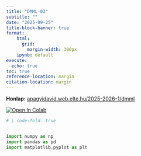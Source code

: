 ```yaml
---
title: "DMML-03"
subtitle: ""
date: "2025-09-25"
title-block-banner: true
format:
    html:
      grid: 
        margin-width: 300px
    ipynb: default
execute:
  echo: true
toc: true
reference-location: margin
citation-location: margin
---
```

<strong>Honlap:</strong> [apagyidavid.web.elte.hu/2025-2026-1/dmml](https://apagyidavid.web.elte.hu/2025-2026-1/dmml){target="_blank"}

<a target="_blank" href="https://colab.research.google.com/github/dapagyi/dmml-web/blob/gh-pages/notebooks/dmml-03.ipynb"><img src="https://colab.research.google.com/assets/colab-badge.svg" alt="Open In Colab"/></a>

```python
# | code-fold: true


import numpy as np
import pandas as pd
import matplotlib.pyplot as plt
```